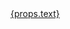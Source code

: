 <div style={{
  width: "50%",
  float: "left",
  position: "relative",
  padding: "0px 5px",
  marginBottom: "10px"
}}>
  <a
    href={`https://github.com/elastic/staging-serverless-observability-docs/issues/new?labels=${props.labels.join(',')}&title=[${props.type}] Feedback from %60${props.slug}%60`}
    style={{
      display: "block",
      width: "100%",
      backgroundColor: "#e6f1fa",
      padding: "12px",
      borderRadius: "5px",
    }}>
    <DocText size="s">{props.text}</DocText>
  </a>
</div>